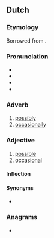 ==Dutch==

===Etymology===
Borrowed from {{bor|nl|fr|éventuel}}.

===Pronunciation===
* {{IPA|nl|/ˌeː.və(n).tyˈeːl/}}
* {{audio|nl|Nl-eventueel.ogg|Audio}}
* {{hyphenation|nl|even|tu|eel}}
* {{rhymes|nl|eːl}}

===Adverb===
{{nl-adv}}

# [[possibly]]
# [[occasionally]]

===Adjective===
{{nl-adj|-}}

# [[possible]]
# [[occasional]]

====Inflection====
{{nl-decl-adj|eventuele|-}}

====Synonyms====
* {{l|nl|evt.}}

===Anagrams===
* {{l|nl|eventuele}}